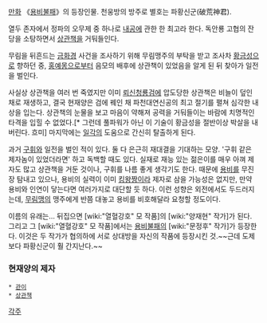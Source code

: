 [[만화]] 《[[용비불패]]》의 등장인물. 천웅방의 방주로 별호는 파황신군(破荒神君). 

열두 존자에서 정파의 오무제 중 하나로 [[내공]]에 관한 한 최고라 한다. 독안룡 고협의 잔당을 소탕하면서 [[상관책]]을 거둬들인다. 

무림을 뒤흔드는 [[금화경]] 사건을 조사하기 위해 무림맹주의 부탁을 받고 조사차 [[황금성]]으로 향하던 중, [[홍예몽]]으로부터 음모의 배후에 상관책이 있었음을 알게 된 뒤 찾아가 일전을 벌인다. 

사실상 상관책을 여러 번 죽였지만 이미 [[뢰신청룡검]]에 압도당한 상관책은 비늘이 덮인 채로 재생하고, 결국 현재양은 검에 꿰인 채 파천대연신공의 최고 절기를 펼쳐 심각한 내상을 입는다. 상관책의 눈물을 보고 마음이 약해져 공력을 거둬들이는 바람에 치명적인 타격을 입힐 수 없었다.[* 그런데 풀파워가 아닌 이 기술이 황금성을 절반이상 박살을 내버린다. 흐미] 마지막에는 [[일각]]의 도움으로 간신히 탈출하게 된다.

과거 [[구휘]]와 일전을 벌인 적이 있다. 둘 다 은근히 재대결을 기대하는 모양. '구휘 같은 제자놈이 있었더라면' 하고 독백할 때도 있다. 실재로 재능 있는 젊은이를 매우 아껴 제자도 많고 상관책을 거둔 것이나, 구휘를 나름 좋게 생각기도 한다. 때문에 [[용비]]를 무진장 탐내고 있으나, 용비의 실력이 이미 [[킹왕짱]]이라 제자로 삼을 가능성은 없지만, 만약 용비와 인연이 닿는다면 여러가지로 대단할 듯 하다. 이런 성향은 외전에서도 두드러지는데, [[무림맹]]의 맹주에게 반쯤 대놓고 용비를 비호해달라 요청할 정도이다.

이름의 유래는… 뒤집으면 [wiki:"열혈강호" 모 작품]의 [wiki:"양재현" 작가]가 된다. 그리고 그 [wiki:"열혈강호" 모 작품]에서는 [[용비불패]]의 [wiki:"문정후" 작가]가 등장한다. 이것은 두 작가가 협의하에 서로 상대방을 자신의 작품에 등장시킨 것.~~근데 도제보다 파황신군이 훨 간지난다.~~

=== 현재양의 제자 ===
 * [[관이]]
 * [[상관책]]

[[각주]]
